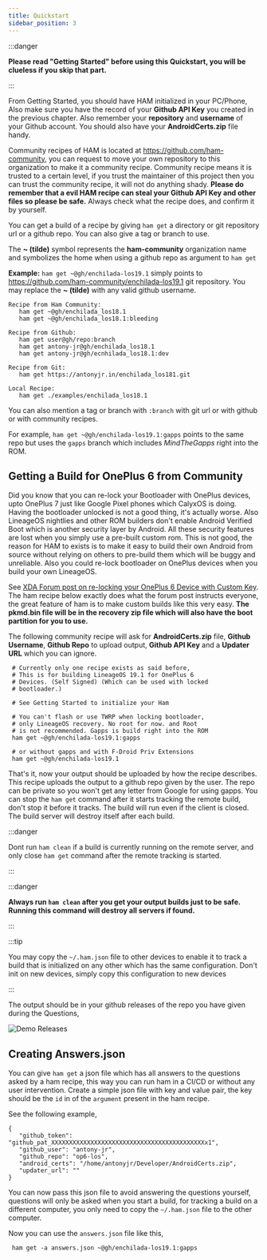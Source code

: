 ```yaml
---
title: Quickstart
sidebar_position: 3
---
```


:::danger

**Please read "Getting Started" before using this Quickstart, you will be clueless if you skip that part.**

:::

From Getting Started, you should have HAM initialized in your PC/Phone, Also make sure you have the record of your
**Github API Key** you created in the previous chapter. Also remember your **repository** and **username** of your Github
account. You should also have your **AndroidCerts.zip** file handy. 

Community recipes of HAM is located at https://github.com/ham-community, you can request to move your own repository 
to this organization to make it a community recipe. Community recipe means it is trusted to a certain level, if you trust
the maintainer of this project then you can trust the community recipe, it will not do anything shady. **Please do remember
that a evil HAM recipe can steal your Github API Key and other files so please be safe.** Always check what the recipe does,
and confirm it by yourself.

You can get a build of a recipe by giving ```ham get``` a directory or git repository url or a github repo. You can also give
a tag or branch to use.

The **~ (tilde)** symbol represents the **ham-community** organization name and symbolizes the home when using a github 
repo as argument to ```ham get```

**Example:** ```ham get ~@gh/enchilada-los19.1``` simply points to https://github.com/ham-community/enchilada-los19.1 git repository. You may replace the **~ (tilde)** with any valid github username.

```
Recipe from Ham Community:
   ham get ~@gh/enchilada_los18.1
   ham get ~@gh/enchilada_los18.1:bleeding

Recipe from Github:
   ham get user@gh/repo:branch
   ham get antony-jr@gh/enchilada_los18.1
   ham get antony-jr@gh/ecnhilada_los18.1:dev

Recipe from Git:
   ham get https://antonyjr.in/enchilada_los181.git

Local Recipe:
   ham get ./examples/enchilada_los18.1
```

You can also mention a tag or branch with ```:branch``` with git url or with github or with community recipes.

For example, ```ham get ~@gh/enchilada-los19.1:gapps``` points to the same repo but uses the ```gapps``` branch which includes
*MindTheGapps* right into the ROM.


## Getting a Build for OnePlus 6 from Community

Did you know that you can re-lock your Bootloader with OnePlus devices, upto OnePlus 7 just like Google Pixel phones
which CalyxOS is doing. Having the bootloader unlocked is not a good thing, it's actually worse. Also LineageOS nightlies
and other ROM builders don't enable Android Verified Boot which is another security layer by Android. All these security
features are lost when you simply use a pre-built custom rom. This is not good, the reason for HAM to exists is to make
it easy to build their own Android from source without relying on others to pre-build them which will be buggy and
unreliable. Also you could re-lock bootloader on OnePlus devices when you build your own LineageOS.

See [XDA Forum post on re-locking your OnePlus 6 Device with Custom Key](https://forum.xda-developers.com/t/guide-re-locking-the-bootloader-on-the-oneplus-6t-with-a-self-signed-build-of-los.4113743/). The ham recipe below exactly does what the forum
post instructs everyone, the great feature of ham is to make custom builds like this very easy. **The pkmd.bin file will be 
in the  recovery zip file which will also have the boot partition for you to use.**

The following community recipe will ask for **AndroidCerts.zip** file, **Github Username**, **Github Repo** to upload output, **Github API Key** and a **Updater URL** which you can ignore.

```
 # Currently only one recipe exists as said before,
 # This is for building LineageOS 19.1 for OnePlus 6
 # Devices. (Self Signed) (Which can be used with locked
 # bootloader.)

 # See Getting Started to initialize your Ham

 # You can't flash or use TWRP when locking bootloader,
 # only LineageOS recovery. No root for now. and Root
 # is not recommended. Gapps is build right into the ROM
 ham get ~@gh/enchilada-los19.1:gapps

 # or without gapps and with F-Droid Priv Extensions
 ham get ~@gh/enchilada-los19.1
```

That's it, now your output should be uploaded by how the recipe describes. This recipe uploads the output to a 
github repo given by the user. The repo can be private so you won't get any letter from Google for using gapps. You can
stop the ```ham get``` command after it starts tracking the remote build, don't stop it before it tracks. The build will 
run even if the client is closed. The build server will destroy itself after each build. 

:::danger

Dont run ```ham clean``` if a build is currently running on the remote server, and only close ```ham get``` command
after the remote tracking is started.

:::

:::danger 

**Always run ```ham clean``` after you get your output builds just to be safe. 
Running this command will destroy all servers if found.**

:::

:::tip

You may copy the ```~/.ham.json``` file to other devices to enable it to track a build that is initialized on 
any other which has the same configuration. Don't init on new devices, simply copy this configuration to new
devices 

:::

The output should be in your github releases of the repo you have given during the Questions,

![Demo Releases](releases.png)


## Creating Answers.json

You can give ```ham get``` a json file which has all answers to the questions asked by a ham recipe, this way you can
run ham in a CI/CD or without any user intervention. Create a simple json file with key and value pair, the key should be
the ```id``` in of the ```argument``` present in the ham recipe.

See the following example,

```
{
   "github_token": "github_pat_XXXXXXXXXXXXXXXXXXXXXXXXXXXXXXXXXXXXXXXXXXXx1",
   "github_user": "antony-jr",
   "github_repo": "op6-los",
   "android_certs": "/home/antonyjr/Developer/AndroidCerts.zip",
   "updater_url": ""
}
```

You can now pass this json file to avoid answering the questions yourself, questions will only be asked when you start 
a build, for tracking a build on a different computer, you only need to copy the ```~/.ham.json``` file to the other computer.

Now you can use the ```answers.json``` file like this,

```
 ham get -a answers.json ~@gh/enchilada-los19.1:gapps
```
